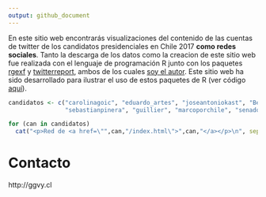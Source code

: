 ```yaml
---
output: github_document
---
```


En este sitio web encontrarás visualizaciones del contenido de las cuentas de twitter de los candidatos presidenciales en Chile 2017 __como redes sociales__. Tanto la descarga de los datos como la creacion de este sitio web fue realizada con el lenguaje de programación R junto con los paquetes [rgexf](https://github.com/gvegayon/rgexf) y [twitterreport](https://github.com/gvegayon/twitterreport), ambos de los cuales [soy el autor](http://ggvy.cl). Este sitio web ha sido desarrollado para ilustrar el uso de estos paquetes de R (ver código [aquí](https://github.com/gvegayon/elecciones2017)).


```r
candidatos <- c("carolinagoic", "eduardo_artes", "joseantoniokast", "BeaSanchezYTu",
                "sebastianpinera", "guillier", "marcoporchile", "senadornavarro")
```

```r
for (can in candidatos)
  cat("<p>Red de <a href=\"",can,"/index.html\">",can,"</a></p>\n", sep="")
```


Contacto
=========

http://ggvy.cl